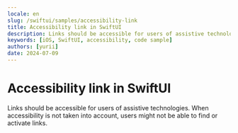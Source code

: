 ```yaml
---
locale: en
slug: /swiftui/samples/accessibility-link
title: Accessibility link in SwiftUI
description: Links should be accessible for users of assistive technologies.
keywords: [iOS, SwiftUI, accessibility, code sample]
authors: [yurii]
date: 2024-07-09
---
```


# Accessibility link in SwiftUI

Links should be accessible for users of assistive technologies. When accessibility is not taken into account, users might not be able to find or activate links.

<CodeSample id="accessibility-link" platform="swiftui" locale="en"/>
